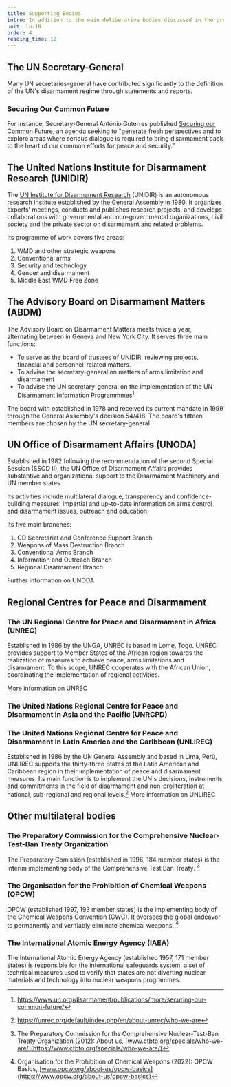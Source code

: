 ```yaml
---
title: Supporting Bodies
intro: In addition to the main deliberative bodies discussed in the previous section, the UN Disarmament Machinery contains a number of specialised and regional institutions.
unit: lu-18
order: 4
reading_time: 12
---
```


## The UN Secretary-General

Many UN secretaries-general have contributed significantly to the definition of the UN's disarmament regime through statements and reports.

### Securing Our Common Future

For instance, Secretary-General António Guterres published [Securing our Common Future](https://www.un.org/disarmament/publications/more/securing-our-common-future/), an agenda seeking to "generate fresh perspectives and to explore areas where serious dialogue is required to bring disarmament back to the heart of our common efforts for peace and security."<Footnote note="https://www.un.org/disarmament/publications/more/securing-our-common-future/"/>

## The United Nations Institute for Disarmament Research (UNIDIR)

The [UN Institute for Disarmament Research](https://www.unidir.org/) (UNIDIR) is an autonomous research institute established by the General Assembly in 1980. It organizes experts' meetings, conducts and publishes research projects, and develops collaborations with governmental and non-governmental organizations, civil society and the private sector on disarmament and related problems.

Its programme of work covers five areas: <Footnote note="https://www.unidir.org/programmes"/>

1. WMD and other strategic weapons
2. Conventional arms
3. Security and technology
4. Gender and disarmament
5. Middle East WMD Free Zone

## The Advisory Board on Disarmament Matters (ABDM)

<Figure
  src="advisory-committee.jpg"
  alt=""
  size="medium"
  caption="The members of the Advisory Board on Disarmament. Geneva, January 2020."
  credit="United Nations Office for Disarmament Affairs"
></Figure>

The Advisory Board on Disarmament Matters meets twice a year, alternating between in Geneva and New York City. It serves three main functions:

- To serve as the board of trustees of UNIDIR, reviewing projects, financial and personnel-related matters.
- To advise the secretary-general on matters of arms limitation and disarmament
- To advise the UN secretary-general on the implementation of the UN Disarmament Information Programmmes[^1]

The board with established in 1978<Foonote note="pursuant to paragraph 124 of the Final Document of the Special Sessions"/> and received its current mandate in 1999 through the General Assembly's decision 54/418. The board's fifteen members are chosen by the UN secretary-general.<Footnote note="UN Office for Disarmament Affairs, Advisory Board on Disarmament Matters. https://www.un.org/disarmament/institutions/advisoryboard/"/>

## UN Office of Disarmament Affairs (UNODA)

Established in 1982 following the recommendation of the second Special Session (SSOD II), the UN Office of Disarmament Affairs provides substantive and organizational support to the Disarmament Machinery and UN member states.

Its activities include multilateral dialogue, transparency and confidence-building measures, impartial and up-to-date information on arms control and disarmament issues, outreach and education.

Its five main branches:

1. CD Secretariat and Conference Support Branch
2. Weapons of Mass Destruction Branch
3. Conventional Arms Branch
4. Information and Outreach Branch
5. Regional Disarmament Branch

Further information on UNODA

## Regional Centres for Peace and Disarmament

### The UN Regional Centre for Peace and Disarmament in Africa (UNREC)

Established in 1986 by the UNGA, UNREC is based in Lomé, Togo. UNREC provides support to Member States of the African region towards the realization of measures to achieve peace, arms limitations and disarmament. To this scope, UNREC cooperates with the African Union, coordinating the implementation of regional activities.

More information on UNREC

### The United Nations Regional Centre for Peace and Disarmament in Asia and the Pacific (UNRCPD)

### The United Nations Regional Centre for Peace and Disarmament in Latin America and the Caribbean (UNLIREC)

Established in 1986 by the UN General Assembly and based in Lima, Perù, UNLIREC supports the thirty-three States of the Latin American and Caribbean region in their implementation of peace and disarmament measures. Its main function is to implement the UN's decisions, instruments and commitments in the field of disarmament and non-proliferation at national, sub-regional and regional levels.[^2] More information on UNLIREC

## Other multilateral bodies

### The Preparatory Commission for the Comprehensive Nuclear-Test-Ban Treaty Organization

The Preparatory Comission (established in 1996, 184 member states) is the interim implementing body of the Comprehensive Test Ban Treaty. [^3]

### The Organisation for the Prohibition of Chemical Weapons (OPCW)


OPCW (established 1997, 193 member states) is the implementing body of the Chemical Weapons Convention (CWC). It oversees the global endeavor to permanently and verifiably eliminate chemical weapons. [^4]

### The International Atomic Energy Agency (IAEA)


The International Atomic Energy Agency (established 1957, 171 member states) is responsible for the international safeguards system, a set of technical measures used to verify that states are not diverting nuclear materials and technology into nuclear weapons programmes.

[^1]: https://www.un.org/disarmament/publications/more/securing-our-common-future/
[^1]: https://www.un.org/disarmament/institutions/advisoryboard/
[^2]: https://unrec.org/default/index.php/en/about-unrec/who-we-are
[^3]: The Preparatory Commission for the Comprehensive Nuclear-Test-Ban Treaty Organization (2012): About us, [www.ctbto.org/specials/who-we-are/](https://www.ctbto.org/specials/who-we-are/)
[^4]: Organisation for the Prohibition of Chemical Weapons (2022): OPCW Basics, [www.opcw.org/about-us/opcw-basics](https://www.opcw.org/about-us/opcw-basics)
